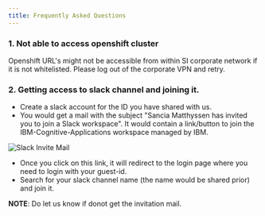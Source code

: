 ```yaml
---
title: Frequently Asked Questions
---
```


### 1. Not able to access openshift cluster

Openshift URL's might not be accessible from within SI corporate network if it is not whitelisted. Please log out of the corporate VPN and retry.

### 2. Getting access to slack channel and joining it.
- Create a slack account for the ID you have shared with us. 
- You would get a mail with the subject "Sancia Matthyssen has invited you to join a Slack workspace". It would contain a link/button to join the IBM-Cognitive-Applications workspace managed by IBM.

![Slack Invite Mail](./SlackInviteMail.png)

- Once you click on this link, it will redirect to the login page where you need to login with your guest-id.
- Search for your slack channel name (the name would be shared prior) and join it.

**NOTE**: Do let us know if donot get the invitation mail.
